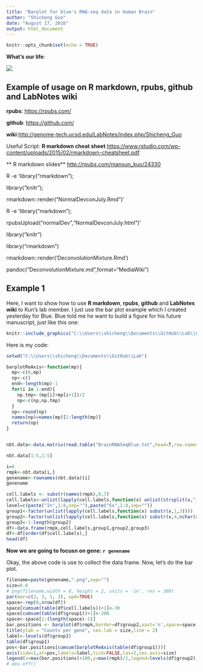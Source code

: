 ```yaml
---
title: "Barplot for blue's RNA-seq data in Human Brain"
author: "Shicheng Guo"
date: "August 17, 2016"
output: html_document
---
```


```r
knitr::opts_chunk$set(echo = TRUE)
```

**What's our life**:

![](https://lh3.googleusercontent.com/-EinFwWjANx0/V7S-jdr6TcI/AAAAAAAADrE/2rUG4IK8hCE_K8mW3x38xKb8szleSD3cQCJoC/w563-h325-p-rw/this.is.our.life.png)



## Example of usage on R markdown, rpubs, github and LabNotes wiki

**rpubs**: <https://rpubs.com/>

**github**: <https://github.com/>

**wiki**:<http://genome-tech.ucsd.edu/LabNotes/index.php/Shicheng_Guo>



Useful Script:
**R markdown cheat sheet** <https://www.rstudio.com/wp-content/uploads/2015/02/rmarkdown-cheatsheet.pdf>

** R markdown slides** <http://rpubs.com/mansun_kuo/24330>


R -e 'library("rmarkdown");

library("knitr");

rmarkdown::render("NormalDevconJuly.Rmd")'

R -e 'library("markdown");

rpubsUpload("normalDev","NormalDevconJuly.html")'


library("knitr")

library("rmarkdown")

rmarkdown::render('DeconvolutionMixture.Rmd')

pandoc("DeconvolutionMixture.md",format="MediaWiki")

## Example 1
Here, I want to show how to use **R markdown**, **rpubs**, **github** and **LabNotes wiki** to Kun's lab member. I just use the bar plot example which I created yesterday for Blue. Blue told me he want to build a figure for his future manuscript, just like this one:

```r
knitr::include_graphics("C:\\Users\\shicheng\\Documents\\GitHub\\Lab\\Cn39rtdUIAAi8n7.png")
```

Here is my code:

```r
setwd("C:\\Users\\shicheng\\Documents\\GitHub\\Lab")

barplotReAxis<-function(mp){
  mp<-c(0,mp)
  np<-c()
  end<-length(mp)-1
  for(i in 1:end){
    np.tmp<-(mp[i]+mp[i+1])/2
    np<-c(np,np.tmp)
  }
  np<-round(np)
  names(np)=names(mp)[2:length(mp)]
  return(np)
}


nbt.data<-data.matrix(read.table("BrainRNASeqBlue.txt",head=T,row.names=1,sep="\t",as.is=T))

nbt.data[1:5,1:5]

i=6
rmpk<-nbt.data[i,]
genename<-rownames(nbt.data)[i]
genename

cell.labels <- substr(names(rmpk),0,7)
cell.labels<-unlist(lapply(cell.labels,function(x) unlist(strsplit(x,"_"))[1]))
level=c(paste("In",1:8,sep=""),paste("Ex",1:8,sep=""))
group1<-factor(unlist(lapply(cell.labels,function(x) substr(x,1,3))))
group2<-factor(unlist(lapply(cell.labels,function(x) substr(x,4,nchar(x)))))
group3<-1:length(group2)
df<-data.frame(rmpk,cell.labels,group1,group2,group3)
df<-df[order(df$cell.labels),]
head(df)
```

**Now we are going to focusn on gene: `r genename`**

Okay, the above code is use to collect the data frame. Now, let's do the bar plot.

```r
filename=paste(genename,".png",sep="")
size=0.6
# png(filename,width = 8, height = 2, units = 'in', res = 300)
par(mar=c(2, 3, 1, 3), xpd=TRUE)
space<-rep(0,nrow(df))
space[cumsum(table(df$cell.labels))+1]<-30
space[cumsum(table(df$group1))+1]<-200
space<-space[1:(length(space)-1)]
bar.positions <- barplot(df$rmpk,border=df$group2,xaxt='n',space=space,main=genename,cex.main=0.6,cex.lab=size,cex.axis=size)
title(ylab = "Counts per gene", cex.lab = size,line = 2)
label<-levels(df$group1)
table(df$group1)
pos<-bar.positions[cumsum(barplotReAxis(table(df$group1)))]
axis(side=1,at=pos,labels=label,tick=FALSE,las=2,cex.axis=size)
legend(x=max(bar.positions)+100,y=max(rmpk)/2,legend=levels(df$group2),bty="n",lty=1,bg="transparent",col=c(as.numeric(unique(df$group2))),cex=0.4,inset=c(-0.2,0))
# dev.off()
```
